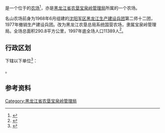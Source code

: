{{中国乡级行政区|23/04/21/503/000
|行政区全称           = {{PAGENAMEBASE}}
|上级行政区           = [[黑龙江省农垦宝泉岭管理局|黑龙江省农垦宝泉岭管理局]]
}}

'''{{PAGENAMEBASE}}'''是一个位于{{PRC admin/fullname|23/04/21/503/000|3}}的[[农场|农场]]<ref>{{PRC admin/ref sgc|{{PRC admin/parent|23/04/21/503/000}}}}</ref>，亦是[[黑龙江省农垦宝泉岭管理局|黑龙江省农垦宝泉岭管理局]]所属的一个农场。

名山农场前身为1968年6月组建的[[沈阳军区|沈阳军区]][[黑龙江生产建设兵团|黑龙江生产建设兵团]]第二师十二团，1977年撤销生产建设兵团。改为黑龙江农垦总局系统国营农场，隶属宝泉岭管理局。全场总面积290.8平方公里，1997年底全场人口11389人<ref>{{cite web |title=名山农场 |url=http://zw.chinabdh.com/msfarm/index.jhtml |website=黑龙江省农垦总局 }}{{Dead link}}</ref>。

== 行政区划 ==
{{PAGENAMEBASE}}下辖以下单位<ref>{{PRC admin/ref sgc|23/04/21/503/000}}</ref>：

{{PRC admin/children|23/04/21/503/000}}。

== 参考资料 ==
{{reflist}}

{{黑龙江行政区划小作品}}
{{PRC admin/navcat|23/04/21/503/000}}
{{黑龙江省农垦总局}}

[[Category:黑龙江省农垦宝泉岭管理局|Category:黑龙江省农垦宝泉岭管理局]]